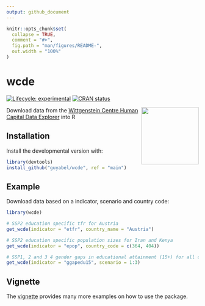 ```yaml
---
output: github_document
---
```


<!-- README.md is generated from README.Rmd. Please edit that file -->

```r
knitr::opts_chunk$set(
  collapse = TRUE,
  comment = "#>",
  fig.path = "man/figures/README-",
  out.width = "100%"
)
```

# wcde

<!-- badges: start -->
[![Lifecycle: experimental](https://img.shields.io/badge/lifecycle-experimental-orange.svg)](https://www.tidyverse.org/lifecycle/#experimental)
[![CRAN status](https://www.r-pkg.org/badges/version/wcde)](https://CRAN.R-project.org/package=wcde)
<!-- [![Lifecycle: stable](https://img.shields.io/badge/lifecycle-stable-brightgreen.svg)](https://lifecycle.r-lib.org/articles/stages.html#stable) -->
<!-- badges: end -->

<img src='./man/figures/logo.png' align="right" height="150" />

Download data from the [Wittgenstein Centre Human Capital Data Explorer](http://dataexplorer.wittgensteincentre.org/wcde-v2/) into R

## Installation

<!-- You can install the released version of `wcde` from [CRAN](https://CRAN.R-project.org) with: -->

<!-- ```{r eval=FALSE} -->
<!-- install.packages("wcde") -->
<!-- ``` -->

Install the developmental version with:

```r
library(devtools)
install_github("guyabel/wcde", ref = "main")
```

## Example

Download data based on a indicator, scenario and country code:

```r
library(wcde)

# SSP2 education specific tfr for Austria
get_wcde(indicator = "etfr", country_name = "Austria")

# SSP2 education specific population sizes for Iran and Kenya
get_wcde(indicator = "epop", country_code = c(364, 404))

# SSP1, 2 and 3 4 gender gaps in educational attainment (15+) for all countries
get_wcde(indicator = "ggapedu15", scenario = 1:3)
```

## Vignette

The [vignette](https://cran.r-project.org/web/packages/wcde/vignettes/intro.html) provides many more examples on how to use the package.
